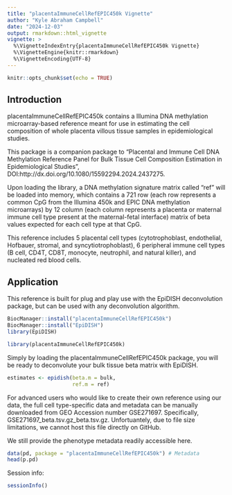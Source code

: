 ```yaml
---
title: "placentaImmuneCellRefEPIC450k Vignette"
author: "Kyle Abraham Campbell"
date: "2024-12-03"
output: rmarkdown::html_vignette
vignette: >
  %\VignetteIndexEntry{placentaImmuneCellRefEPIC450k Vignette}
  %\VignetteEngine{knitr::rmarkdown}
  %\VignetteEncoding{UTF-8}
---
```


```r
knitr::opts_chunk$set(echo = TRUE)
```

## Introduction

placentaImmuneCellRefEPIC450k contains a Illumina DNA methylation microarray-based
reference meant for use in estimating the cell composition of whole placenta
villous tissue samples in epidemiological studies.

This package is a companion package to "Placental and Immune Cell DNA
Methylation Reference Panel for Bulk Tissue Cell Composition Estimation in
Epidemiological Studies", DOI:http://dx.doi.org/10.1080/15592294.2024.2437275.

Upon loading the library, a DNA methylation signature matrix called "ref" will be loaded into memory,
which contains a 721 row (each row represents a common CpG from the Illumina
450k and EPIC DNA methylation microarrays) by 12 column (each column represents
a placenta or maternal immune cell type present at the maternal-fetal interface)
matrix of beta values expected for each cell type at that CpG.

This reference includes 5 placental cell types (cytotrophoblast, endothelial, Hofbauer, stromal, and syncytiotrophoblast), 6 peripheral immune cell types (B cell, CD4T, CD8T, monocyte, neutrophil, and natural killer), and nucleated red blood cells. 

## Application
This reference is built for plug and play use with the EpiDISH deconvolution package, but can be used with any deconvolution algorithm.
```r
BiocManager::install("placentaImmuneCellRefEPIC450k")
BiocManager::install("EpiDISH")
library(EpiDISH)
```

```r
library(placentaImmuneCellRefEPIC450k)
```

Simply by loading the placentaImmuneCellRefEPIC450k package, you will be ready to deconvolute your bulk tissue beta matrix with EpiDISH.
```r
estimates <- epidish(beta.m = bulk,
                     ref.m = ref)
```

For advanced users who would like to create their own reference using our data, the full cell type-specific data and metadata can be manually downloaded from GEO Accession number GSE271697. Specifically, GSE271697_beta.tsv.gz_beta.tsv.gz. Unfortuantely, due to file size limitations, we cannot host this file directly on GitHub.

We still provide the phenotype metadata readily accessible here.
```r
data(pd, package = "placentaImmuneCellRefEPIC450k") # Metadata
head(p.pd)
```

Session info:
```r
sessionInfo()
```

